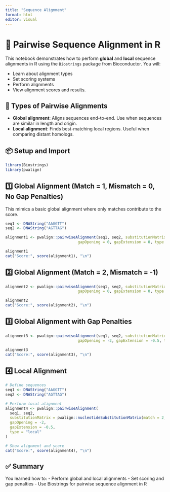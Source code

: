 ```yaml
---
title: "Sequence Alignment"
format: html
editor: visual
---
```


# 🧬 Pairwise Sequence Alignment in R

This notebook demonstrates how to perform **global** and **local** sequence alignments in R using the `Biostrings` package from Bioconductor. You will:

-   Learn about alignment types
-   Set scoring systems
-   Perform alignments
-   View alignment scores and results.

## 🔄 Types of Pairwise Alignments

-   **Global alignment**: Aligns sequences end-to-end. Use when sequences are similar in length and origin.
-   **Local alignment**: Finds best-matching local regions. Useful when comparing distant homologs.

## 📦 Setup and Import

```r
library(Biostrings)
library(pwalign)
```

## 1️⃣ Global Alignment (Match = 1, Mismatch = 0, No Gap Penalties)

This mimics a basic global alignment where only matches contribute to the score.

```r
seq1 <- DNAString("AAGGTT")
seq2 <- DNAString("AGTTAG")

alignment1 <- pwalign::pairwiseAlignment(seq1, seq2, substitutionMatrix = pwalign::nucleotideSubstitutionMatrix(match = 1, mismatch = 0, baseOnly = TRUE),
                                gapOpening = 0, gapExtension = 0, type = "global")

alignment1
cat("Score:", score(alignment1), "\n")

```

## 2️⃣ Global Alignment (Match = 2, Mismatch = -1)

```r
alignment2 <- pwalign::pairwiseAlignment(seq1, seq2, substitutionMatrix = pwalign::nucleotideSubstitutionMatrix(match = 2, mismatch = -1, baseOnly = TRUE),
                                gapOpening = 0, gapExtension = 0, type = "global")

alignment2
cat("Score:", score(alignment2), "\n")

```

## 3️⃣ Global Alignment with Gap Penalties

```r
alignment3 <- pwalign::pairwiseAlignment(seq1, seq2, substitutionMatrix = pwalign::nucleotideSubstitutionMatrix(match = 2, mismatch = -1, baseOnly = TRUE),
                                gapOpening = -2, gapExtension = -0.5, type = "global")

alignment3
cat("Score:", score(alignment3), "\n")

```

## 4️⃣ Local Alignment

```r
# Define sequences
seq1 <- DNAString("AAGGTT")
seq2 <- DNAString("AGTTAG")

# Perform local alignment
alignment4 <- pwalign::pairwiseAlignment(
  seq1, seq2,
  substitutionMatrix = pwalign::nucleotideSubstitutionMatrix(match = 2, mismatch = -1, baseOnly = TRUE),
  gapOpening = -2,
  gapExtension = -0.5,
  type = "local"
)

# Show alignment and score
cat("Score:", score(alignment4), "\n")

```

## ✅ Summary

You learned how to: - Perform global and local alignments - Set scoring and gap penalties - Use Biostrings for pairwise sequence alignment in R
